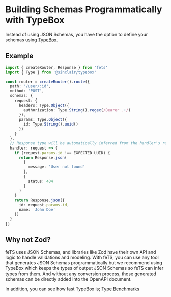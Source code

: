 # Building Schemas Programmatically with TypeBox

Instead of using JSON Schemas, you have the option to define your schemas using
[TypeBox](https://github.com/sinclairzx81/typebox).

## Example

```typescript
import { createRouter, Response } from 'fets'
import { Type } from '@sinclair/typebox'

const router = createRouter().route({
  path: '/user/:id',
  method: 'POST',
  schemas: {
    request: {
      headers: Type.Object({
        authorization: Type.String().regex(/Bearer .+/)
      }),
      params: Type.Object({
        id: Type.String().uuid()
      })
    }
  },
  // Response type will be automatically inferred from the handler's return type
  handler: request => {
    if (request.params.id !== EXPECTED_UUID) {
      return Response.json(
        {
          message: 'User not found'
        },
        {
          status: 404
        }
      )
    }
    return Response.json({
      id: request.params.id,
      name: 'John Doe'
    })
  }
})
```

## Why not Zod?

feTS uses JSON Schemas, and libraries like Zod have their own API and logic to handle validations
and modeling. With feTS, you can use any tool that generates JSON Schemas programmatically but we
recommend using TypeBox which keeps the types of output JSON Schemas so feTS can infer types from
them. And without any conversion process, those generated schemas can be directly added into the
OpenAPI document.

In addition, you can see how fast TypeBox is;
[Type Benchmarks](https://moltar.github.io/typescript-runtime-type-benchmarks/)

